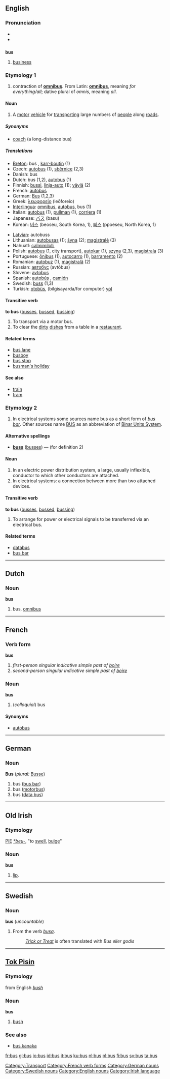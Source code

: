 ==English==

===Pronunciation===
*{{IPA|/ˈbɐs/}}
*{{SAMPA|/bVs/}}

==={{abbreviation}}===
'''bus'''
# [[business]]

===Etymology 1===
# contraction of '''[[omnibus]]'''. From Latin: '''[[omnibus]]''', meaning ''for everything/all''; dative plural of ''omnis'', meaning ''all''.

====Noun====
{{en-noun-reg-es}}
# A [[motor]] [[vehicle]] for [[transport]]ing large numbers of [[people]] along [[road]]s.
[[Category:Transport]]

=====Synonyms=====
* {{UK}} [[coach]] (a long-distance bus)

=====Translations=====
{{top}}
*[[Breton]]: bus {{m}}, [[karr-boutin]] {{m}} (1)
*Czech: [[autobus]]  {{m}}(1),  [[sběrnice]]   {{f}} (2,3)
*Danish: bus
*Dutch: bus {{m}} (1,2), [[autobus]] {{m}} (1)
*Finnish: [[bussi]], [[linja-auto]] (1); [[väylä]] (2)
*French: [[autobus]]
*German: [[Bus]] {{m}} (1,2,3)
*Greek: [[λεωφορείο]] (leōforeío) {{n}}
*[[Interlingua]]: [[omnibus]], [[autobus]], bus (1)
*Italian: [[autobus]] {{m}} (1), [[pullman]] {{m}} (1), [[corriera]] {{f}} (1)
*Japanese: [[バス]] (basu)
*Korean: [[버스]] (beoseu, South Korea, 1), [[뻐스]] (ppoeseu, North Korea, 1)
{{mid}}
*[[Latvian]]: autobuss
*Lithuanian: [[autobusas]] {{m}} (1); [[šyna]] {{f}} (2); [[magistralė]] {{f}} (3)
*Nahuatl: [[calmimilolli]]
*Polish: [[autobus]] {{m}} (1, city transport), [[autokar]] {{m}} (1), [[szyna]] {{f}} (2,3), [[magistrala]] {{f}} (3)
*Portuguese: [[ônibus]] {{m}} (1), [[autocarro]] {{m}} (1), [[barramento]] {{m}} (2)
*Romanian: [[autobuz]] {{n}} (1), [[magistrală]] {{f}} (2)
*Russian: [[автобус]] (avtóbus) {{m}}
*Slovene: [[avtobus]] {{m}}
*Spanish: [[autobús]] {{m}}, [[camión]] {{m}}
*Swedish: [[buss#Swedish|buss]] {{c}} (1,3)
*Turkish: [[otobüs]], (bilgisayarda/for computer) [[yol]]
{{bottom}}

====Transitive verb====
'''to bus''' ([[busses]], [[bussed]], [[bussing]])

# To transport via a motor bus.
# To clear the [[dirty]] [[dish]]es from a table in a [[restaurant]].

====Related terms====
*[[bus lane]]
*[[busboy]]
*[[bus stop]]
*[[busman's holiday]]

====See also====
*[[train]]
*[[tram]]

===Etymology 2===
# In electrical systems some sources name bus as a short form of ''[[bus bar]]''. Other sources name [[BUS]] as an abbreviation of [[Binar Units System]].

====Alternative spellings====
*'''[[buss]]''' ([[busses]]) — (for definition 2)

====Noun====
{{en-noun-reg-es}}
# In an electric power distribution system, a large, usually inflexible, conductor to which other conductors are attached.
# In electrical systems: a connection between more than two attached devices.

====Transitive verb====
'''to bus''' ([[busses]], [[bussed]], [[bussing]])
# To arrange for power or electrical signals to be transferred via an electrical bus.

====Related terms====
*[[databus]]
*[[bus bar]]

----
==Dutch==

===Noun===
'''bus''' {{m}}

# bus, [[omnibus]]


----
==French==
===Verb form===
'''bus'''

# ''first-person singular indicative simple past of [[boire]]''
# ''second-person singular indicative simple past of [[boire]]''
[[Category:French verb forms]]
===Noun===
'''bus''' {{m}}

# (''colloquial'') bus

====Synonyms====
*[[autobus]]


----
==German==
[[Category:German nouns]]
===Noun===
'''Bus''' {{m}} (''plural:'' [[Busse]])

# bus ([[bus bar]])
# bus ([[motorbus]])
# bus ([[data bus]])


----
==Old Irish==
===Etymology===
[[PIE]] ''[[*beu-]]'', "to [[swell]], [[bulge]]"

===Noun===
'''bus'''
#[[lip]].
----

==Swedish==
===Noun===
'''bus''' {{n}} (''uncountable'')

#From the verb ''[[busa#Swedish|busa]]''.
#:''[[Trick or Treat]]'' is often translated with ''Bus eller godis''

[[Category:Swedish nouns]]

----

==[[Tok Pisin]]==
===Etymology===
from English ''[[bush]]''
===Noun===
'''bus'''

# [[bush]]

===See also===
*[[bus kanaka]]

[[Category:English nouns]]
[[Category:Irish language]]

[[fr:bus]]
[[gl:bus]]
[[io:bus]]
[[id:bus]]
[[it:bus]]
[[ku:bus]]
[[nl:bus]]
[[pl:bus]]
[[fi:bus]]
[[sv:bus]]
[[ta:bus]]